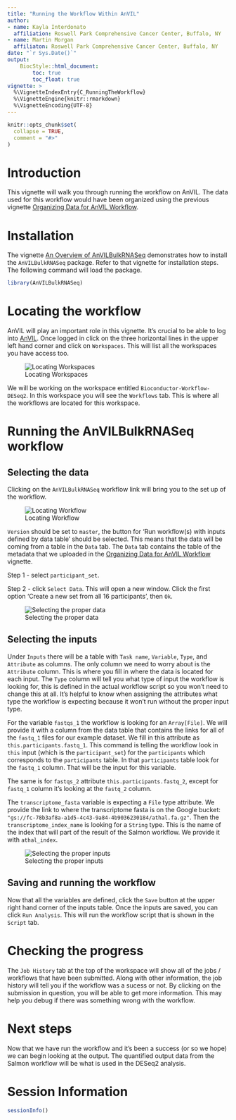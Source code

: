 ```yaml
---
title: "Running the Workflow Within AnVIL"
author:
- name: Kayla Interdonato
  affiliation: Roswell Park Comprehensive Cancer Center, Buffalo, NY
- name: Martin Morgan
  affiliaton: Roswell Park Comprehensive Cancer Center, Buffalo, NY
date: "`r Sys.Date()`"
output:
    BiocStyle::html_document:
        toc: true
        toc_float: true
vignette: >
  %\VignetteIndexEntry{C_RunningTheWorkflow}
  %\VignetteEngine{knitr::rmarkdown}
  %\VignetteEncoding{UTF-8}
---
```


```r
knitr::opts_chunk$set(
  collapse = TRUE,
  comment = "#>"
)
```

# Introduction

This vignette will walk you through running the workflow on AnVIL. The data used
for this workflow would have been organized using the previous vignette
[Organizing Data for AnVIL Workflow](B_OrganizingData.html). 

# Installation

The vignette [An Overview of AnVILBulkRNASeq](A_Overview.html) demonstrates how
to install the `AnVILBulkRNASeq` package. Refer to that vignette for
installation steps. The following command will load the package.

```r
library(AnVILBulkRNASeq)
```

# Locating the workflow

AnVIL will play an important role in this vignette. It's crucial to be able to
log into [AnVIL](https://anvil.terra.bio/#). Once logged in click on the three
horizontal lines in the upper left hand corner and click on `Workspaces`. This
will list all the workspaces you have access too. 

![Locating Workspaces](images/finding_workspaces.png)

We will be working on the workspace entitled `Bioconductor-Workflow-DESeq2`. In
this workspace you will see the `Workflows` tab. This is where all the workflows
are located for this workspace. 

# Running the AnVILBulkRNASeq workflow

## Selecting the data

Clicking on the `AnVILBulkRNASeq` workflow link will bring you to the set up of
the workflow. 

![Locating Workflow](images/finding_workflow.png)

`Version` should be set to `master`, the button for 'Run
workflow(s) with inputs defined by data table' should be selected. This means
that the data will be coming from a table in the `Data` tab. The `Data` tab
contains the table of the metadata that we uploaded in the [Organizing Data for
AnVIL Workflow](B_OrganizingData.html) vignette. 

Step 1 - select `participant_set`.

Step 2 - click `Select Data`. This will open a new window. Click the first
option 'Create a new set from all 16 participants', then `Ok`.

![Selecting the proper data](images/setting_up_data.png)

## Selecting the inputs

Under `Inputs` there will be a table with `Task name`, `Variable`, `Type`, and
`Attribute` as columns. The only column we need to worry about is the
`Attribute` column. This is where you fill in where the data is located for each
input. The `Type` column will tell you what type of input the workflow is
looking for, this is defined in the actual workflow script so you won't need to
change this at all. It's helpful to know when assigning the attributes what type
the workflow is expecting because it won't run without the proper input type.

For the variable `fastqs_1` the workflow is looking for an `Array[File]`. We
will provide it with a column from the data table that contains the links for
all of the `fastq_1` files for our example dataset. We fill in this attribute as
`this.participants.fastq_1`. This command is telling the workflow look in `this`
input (which is the `participant_set`) for the `participants` which corresponds
to the `participants` table. In that `participants` table look for the `fastq_1`
column. That will be the input for this variable.

The same is for `fastqs_2` attribute `this.participants.fastq_2`, except for
`fastq_1` column it's looking at the `fastq_2` column.

The `transcriptome_fasta` variable is expecting a `File` type attribute. We
provide the link to where the transcriptome fasta is on the Google bucket:
`"gs://fc-78b3af8a-a1d5-4c43-9a84-4b9036230184/athal.fa.gz"`. Then the
`transcriptome_index_name` is looking for a `String` type. This is the name of
the index that will part of the result of the Salmon workflow. We provide it
with `athal_index`.

![Selecting the proper inputs](images/setting_up_inputs.png)

## Saving and running the workflow

Now that all the variables are defined, click the `Save` button at the upper
right hand corner of the inputs table. Once the inputs are saved, you can click
`Run Analysis`. This will run the workflow script that is shown in the
`Script` tab.

# Checking the progress

The `Job History` tab at the top of the workspace will show all of the jobs /
workflows that have been submitted. Along with other information, the job
history will tell you if the workflow was a sucess or not. By clicking on the
submission in question, you will be able to get more information. This may help
you debug if there was something wrong with the workflow.

# Next steps

Now that we have run the workflow and it's been a success (or so we hope) we can
begin looking at the output. The quantified output data from the Salmon workflow
will be what is used in the DESeq2 analysis.

# Session Information

```r
sessionInfo()
```
